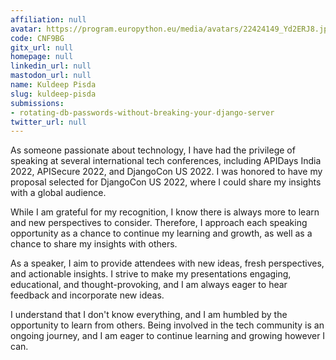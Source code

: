 ```yaml
---
affiliation: null
avatar: https://program.europython.eu/media/avatars/22424149_Yd2ERJ8.jpeg
code: CNF9BG
gitx_url: null
homepage: null
linkedin_url: null
mastodon_url: null
name: Kuldeep Pisda
slug: kuldeep-pisda
submissions:
- rotating-db-passwords-without-breaking-your-django-server
twitter_url: null
---
```


As someone passionate about technology, I have had the privilege of speaking at several international tech conferences, including APIDays India 2022, APISecure 2022, and DjangoCon US 2022. I was honored to have my proposal selected for DjangoCon US 2022, where I could share my insights with a global audience.

While I am grateful for my recognition, I know there is always more to learn and new perspectives to consider. Therefore, I approach each speaking opportunity as a chance to continue my learning and growth, as well as a chance to share my insights with others.

As a speaker, I aim to provide attendees with new ideas, fresh perspectives, and actionable insights. I strive to make my presentations engaging, educational, and thought-provoking, and I am always eager to hear feedback and incorporate new ideas.

I understand that I don't know everything, and I am humbled by the opportunity to learn from others. Being involved in the tech community is an ongoing journey, and I am eager to continue learning and growing however I can.
